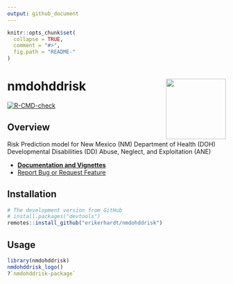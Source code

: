 ```yaml
---
output: github_document
---
```

<!-- README.md is generated from README.Rmd. Please edit that file -->

```r
knitr::opts_chunk$set(
  collapse = TRUE,
  comment = "#>",
  fig.path = "README-"
)
```

# nmdohddrisk <a href='https://github.com/erikerhardt/nmdohddrisk'><img src='man/figures/nmdohddrisk.png' align="right" height="138.5" /></a>

<!-- badges: start -->
[![R-CMD-check](https://github.com/erikerhardt/nmdohddrisk/actions/workflows/check-standard.yaml/badge.svg)](https://github.com/erikerhardt/nmdohddrisk/actions/workflows/check-standard.yaml)
<!-- badges: end -->

## Overview

Risk Prediction model for New Mexico (NM) Department of Health (DOH) Developmental Disabilities (DD) Abuse, Neglect, and Exploitation (ANE)

* <strong><a href="https://erikerhardt.github.io/nmdohddrisk/">Documentation and Vignettes</a></strong>
* <a href="https://github.com/erikerhardt/nmdohddrisk/issues">Report Bug or Request Feature</a>

## Installation

```r
# The development version from GitHub
# install.packages("devtools")
remotes::install_github("erikerhardt/nmdohddrisk")
```

## Usage

```r
library(nmdohddrisk)
nmdohddrisk_logo()
?`nmdohddrisk-package`
```

